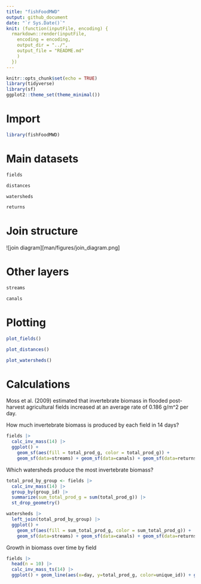 ```yaml
---
title: "fishFoodMWD"
output: github_document
date: "`r Sys.Date()`"
knit: (function(inputFile, encoding) {
  rmarkdown::render(inputFile, 
    encoding = encoding, 
    output_dir = "../", 
    output_file = "README.md"
    )
  })
---
```


```r
knitr::opts_chunk$set(echo = TRUE)
library(tidyverse)
library(sf)
ggplot2::theme_set(theme_minimal())
```

# Import 

```r
library(fishFoodMWD)
```

# Main datasets

```r
fields
```

```r
distances
```

```r
watersheds
```

```r
returns
```

# Join structure

![join diagram][man/figures/join_diagram.png]

# Other layers

```r
streams
```

```r
canals
```


# Plotting

```r
plot_fields()
```

```r
plot_distances()
```

```r
plot_watersheds()
```

# Calculations

Moss et al. (2009) estimated that invertebrate biomass in flooded post-harvest agricultural fields increased at an average rate of  0.186 g/m^2 per day. 

How much invertebrate biomass is produced by each field in 14 days?

```r
fields |> 
  calc_inv_mass(14) |>
  ggplot() + 
    geom_sf(aes(fill = total_prod_g, color = total_prod_g)) + 
    geom_sf(data=streams) + geom_sf(data=canals) + geom_sf(data=returns) 
```

Which watersheds produce the most invertebrate biomass?

```r
total_prod_by_group <- fields |> 
  calc_inv_mass(14) |>
  group_by(group_id) |> 
  summarize(sum_total_prod_g = sum(total_prod_g)) |>
  st_drop_geometry()

watersheds |> 
  left_join(total_prod_by_group) |>
  ggplot() + 
    geom_sf(aes(fill = sum_total_prod_g, color = sum_total_prod_g)) + 
    geom_sf(data=streams) + geom_sf(data=canals) + geom_sf(data=returns) 
```

Growth in biomass over time by field

```r
fields |> 
  head(n = 10) |>
  calc_inv_mass_ts(14) |>
  ggplot() + geom_line(aes(x=day, y=total_prod_g, color=unique_id)) + guides(color="none")
```
